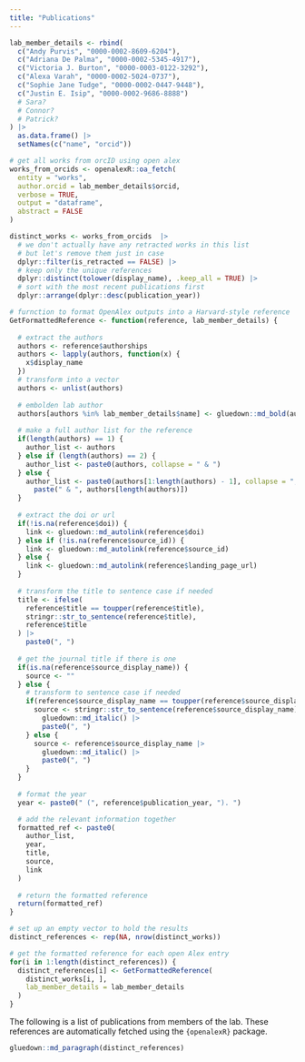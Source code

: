 ```yaml
---
title: "Publications"
---
```


```r

lab_member_details <- rbind(
  c("Andy Purvis", "0000-0002-8609-6204"),
  c("Adriana De Palma", "0000-0002-5345-4917"),
  c("Victoria J. Burton", "0000-0003-0122-3292"),
  c("Alexa Varah", "0000-0002-5024-0737"),
  c("Sophie Jane Tudge", "0000-0002-0447-9448"),
  c("Justin E. Isip", "0000-0002-9686-8888")
  # Sara?
  # Connor?
  # Patrick?
) |>
  as.data.frame() |>
  setNames(c("name", "orcid"))

# get all works from orcID using open alex
works_from_orcids <- openalexR::oa_fetch(
  entity = "works",
  author.orcid = lab_member_details$orcid,
  verbose = TRUE,
  output = "dataframe",
  abstract = FALSE
)

distinct_works <- works_from_orcids  |>
  # we don't actually have any retracted works in this list
  # but let's remove them just in case
  dplyr::filter(is_retracted == FALSE) |>
  # keep only the unique references
  dplyr::distinct(tolower(display_name), .keep_all = TRUE) |>
  # sort with the most recent publications first
  dplyr::arrange(dplyr::desc(publication_year))
```

```r

# furnction to format OpenAlex outputs into a Harvard-style reference
GetFormattedReference <- function(reference, lab_member_details) {
  
  # extract the authors
  authors <- reference$authorships
  authors <- lapply(authors, function(x) {
    x$display_name
  })
  # transform into a vector
  authors <- unlist(authors)
  
  # embolden lab author
  authors[authors %in% lab_member_details$name] <- gluedown::md_bold(authors[authors %in% lab_member_details$name])
  
  # make a full author list for the reference
  if(length(authors) == 1) {
    author_list <- authors
  } else if (length(authors) == 2) {
    author_list <- paste0(authors, collapse = " & ")
  } else {
    author_list <- paste0(authors[1:length(authors) - 1], collapse = ", ") |>
      paste(" & ", authors[length(authors)])
  }
  
  # extract the doi or url
  if(!is.na(reference$doi)) {
    link <- gluedown::md_autolink(reference$doi)
  } else if (!is.na(reference$source_id)) {
    link <- gluedown::md_autolink(reference$source_id)
  } else {
    link <- gluedown::md_autolink(reference$landing_page_url)
  }
  
  # transform the title to sentence case if needed
  title <- ifelse(
    reference$title == toupper(reference$title),
    stringr::str_to_sentence(reference$title),
    reference$title
  ) |>
    paste0(", ")
  
  # get the journal title if there is one
  if(is.na(reference$source_display_name)) {
    source <- ""
  } else {
    # transform to sentence case if needed
    if(reference$source_display_name == toupper(reference$source_display_name)) {
      source <- stringr::str_to_sentence(reference$source_display_name) |>
        gluedown::md_italic() |>
        paste0(", ")
    } else {
      source <- reference$source_display_name |>
        gluedown::md_italic() |>
        paste0(", ")
    }
  }
  
  # format the year
  year <- paste0(" (", reference$publication_year, "). ")

  # add the relevant information together
  formatted_ref <- paste0(
    author_list,
    year,
    title,
    source,
    link
  )
  
  # return the formatted reference
  return(formatted_ref)
}

# set up an empty vector to hold the results
distinct_references <- rep(NA, nrow(distinct_works))

# get the formatted reference for each open Alex entry
for(i in 1:length(distinct_references)) {
  distinct_references[i] <- GetFormattedReference(
    distinct_works[i, ],
    lab_member_details = lab_member_details
  )
}

```

The following is a list of publications from members of the lab. These references are automatically fetched using the `{openalexR}` package.

```r
gluedown::md_paragraph(distinct_references)
```

